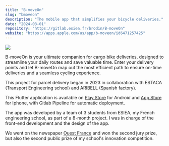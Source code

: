 ```yaml
---
title: "B-moveOn"
slug: "bmoveon"
description: "The mobile app that simplifies your bicycle deliveries."
date: "2024-03-01"
repository: "https://gitlab.esiea.fr/brodin/B-moveOn"
website: "https://apps.apple.com/us/app/b-moveon/id6471257425"
---
```


[![](https://gitlab.esiea.fr/brodin/B-moveOn/assets/icons/app_icon_full_dark.svg)](https://gitlab.esiea.fr/brodin/B-moveOn)

B-moveOn is your ultimate companion for cargo bike deliveries, designed to streamline your daily routes and save valuable time. Enter your delivery points and let B-moveOn map out the most efficient path to ensure on-time deliveries and a seamless cycling experience.

This project for parcel delivery began in 2023 in collaboration with ESTACA (Transport Engineering school) and ARIBELL (Spanish factory).

This Flutter application is available on [Play Store](https://play.google.com/store/apps/details?id=fr.esiea.bmoveon&hl=en&gl=US) for Android and [App Store](https://apps.apple.com/us/app/b-moveon/id6471257425) for Iphone, with Gitlab Pipeline for automatic deployment.

The app was developed by a team of 3 students from ESIEA, my French engineering school, as part of a 8-month project. I was in charge of the front-end development and the design of the app.

We went on the newspaper [Ouest France](https://www.ouest-france.fr/pays-de-la-loire/laval-53000/ces-etudiants-ingenieurs-de-laval-developpent-les-applications-du-quotidien-de-demain-7dc431b4-f281-11ee-bc38-55f66082c1a5) and won the second jury prize, but also the second public prize of my school's innovation competition.

